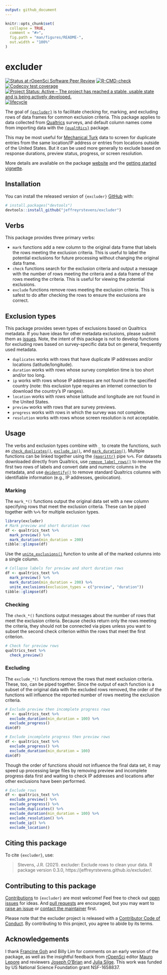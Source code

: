 ```yaml
---
output: github_document
---
```


<!-- README.md is generated from README.Rmd. Please edit that file -->

```r
knitr::opts_chunk$set(
  collapse = TRUE,
  comment = "#>",
  fig.path = "man/figures/README-",
  out.width = "100%"
)
```

# excluder

<!-- badges: start -->
[![Status at rOpenSci Software Peer Review](https://badges.ropensci.org/455_status.svg)](https://github.com/ropensci/software-review/issues/455)
[![R-CMD-check](https://github.com/jeffreyrstevens/excluder/workflows/R-CMD-check/badge.svg)](https://github.com/jeffreyrstevens/excluder/actions)
[![Codecov test coverage](https://codecov.io/gh/jeffreyrstevens/excluder/branch/main/graph/badge.svg)](https://app.codecov.io/gh/jeffreyrstevens/excluder?branch=main)
[![Project Status: Active – The project has reached a stable, usable state and is being actively developed.](https://www.repostatus.org/badges/latest/active.svg)](https://www.repostatus.org/#active)
[![lifecycle](man/figures/lifecycle-stable.svg)](https://lifecycle.r-lib.org/articles/stages.html#stable)
<!-- badges: end -->

The goal of [`{excluder}`](https://jeffreyrstevens.github.io/excluder/) is to facilitate checking for, marking, and excluding rows of data frames for common exclusion criteria. This package applies to data collected from [Qualtrics](https://www.qualtrics.com/) surveys, and default column names come from importing data with the  [`{qualtRics}`](https://docs.ropensci.org/qualtRics/) package. 

This may be most useful for [Mechanical Turk](https://www.mturk.com/) data to screen for duplicate entries from the same location/IP address or entries from locations outside of the United States. But it can be used more generally to exclude based on response durations, preview status, progress, or screen resolution.

More details are available on the package [website](https://jeffreyrstevens.github.io/excluder/) and the [getting started vignette](https://jeffreyrstevens.github.io/excluder/articles/getting_started.html).

## Installation

You can install the released version of `{excluder}`  [GitHub](https://github.com/) with:

``` r
# install.packages("devtools")
devtools::install_github("jeffreyrstevens/excluder")
```

## Verbs
This package provides three primary verbs:

* `mark` functions add a new column to the original data frame that labels the rows meeting the exclusion criteria. This is useful to label the potential exclusions for future processing without changing the original data frame.
* `check` functions search for the exclusion criteria and output a message with the number of rows meeting the criteria and a data frame of the rows meeting the criteria. This is useful for viewing the potential exclusions.
* `exclude` functions remove rows meeting the exclusion criteria. This is safest to do after checking the rows to ensure the exclusions are correct.

## Exclusion types
This package provides seven types of exclusions based on Qualtrics metadata. If you have ideas for other metadata exclusions, please submit them as [issues](https://github.com/jeffreyrstevens/excluder/issues). Note, the intent of this package is not to develop functions for excluding rows based on survey-specific data but on general, frequently used metadata.

* `duplicates` works with rows that have duplicate IP addresses and/or locations (latitude/longitude).
* `duration` works with rows whose survey completion time is too short and/or too long.
* `ip` works with rows whose IP addresses are not found in the specified country (note: this exclusion type requires an internet connection to download the country's IP ranges).
* `location` works with rows whose latitude and longitude are not found in the United States.
* `preview` works with rows that are survey previews.
* `progress` works with rows in which the survey was not complete.
* `resolution` works with rows whose screen resolution is not acceptable.


## Usage

The verbs and exclusion types combine with `_` to create the functions, such as [`check_duplicates()`](https://jeffreyrstevens.github.io/excluder/reference/check_duplicates.html), [`exclude_ip()`](https://jeffreyrstevens.github.io/excluder/reference/exclude_ip.html), and [`mark_duration()`](https://jeffreyrstevens.github.io/excluder/reference/mark_duration.html). Multiple functions can be linked together using the [`{magrittr}`](https://magrittr.tidyverse.org/) pipe `%>%`. For datasets downloaded directly from Qualtrics, use [`remove_label_rows()`](https://jeffreyrstevens.github.io/excluder/reference/remove_label_rows.html) to remove the first two rows of labels and convert date and numeric columns in the metadata, and use [`deidentify()`](https://jeffreyrstevens.github.io/excluder/reference/deidentify.html) to remove standard Qualtrics columns with identifiable information (e.g., IP addresses, geolocation).

### Marking
The `mark_*()` functions output the original data set with a new column specifying rows that meet the exclusion criteria. These can be piped together with `%>%` for multiple exclusion types.

```r
library(excluder)
# Mark preview and short duration rows
df <- qualtrics_text %>%
  mark_preview() %>%
  mark_duration(min_duration = 200)
tibble::glimpse(df)
```

Use the [`unite_exclusions()`](https://jeffreyrstevens.github.io/excluder/reference/unite_exclusions.html) function to unite all of the marked columns into a single column.
```r
# Collapse labels for preview and short duration rows
df <- qualtrics_text %>%
  mark_preview() %>%
  mark_duration(min_duration = 200) %>%
  unite_exclusions(exclusion_types = c("preview", "duration"))
tibble::glimpse(df)
```

### Checking

The `check_*()` functions output messages about the number of rows that meet the exclusion criteria. Because checks return only the rows meeting the criteria, they should not be connected via pipes unless you want to subset the second check criterion within the rows that meet the first criterion.

```r
# Check for preview rows
qualtrics_text %>%
  check_preview()
```

### Excluding
The `exclude_*()` functions remove the rows that meet exclusion criteria. These, too, can be piped together. Since the output of each function is a subset of the original data with the excluded rows removed, the order of the functions will influence the reported number of rows meeting the exclusion criteria.

```r
# Exclude preview then incomplete progress rows
df <- qualtrics_text %>%
  exclude_duration(min_duration = 100) %>%
  exclude_progress()
dim(df)
```
```r
# Exclude incomplete progress then preview rows
df <- qualtrics_text %>%
  exclude_progress() %>%
  exclude_duration(min_duration = 100)
dim(df)
```
Though the order of functions should not influence the final data set, it may speed up processing large files by removing preview and incomplete progress data first and waiting to check IP addresses and locations after other exclusions have been performed.

```r
# Exclude rows
df <- qualtrics_text %>%
  exclude_preview() %>%
  exclude_progress() %>%
  exclude_duplicates() %>%
  exclude_duration(min_duration = 100) %>%
  exclude_resolution() %>%
  exclude_ip() %>%
  exclude_location()
```

## Citing this package

To cite `{excluder}`, use:

> Stevens, J.R. (2021). excluder: Exclude rows to clean your data. R package version 0.3.0, https://jeffreyrstevens.github.io/excluder/.

## Contributing to this package

[Contributions](https://jeffreyrstevens.github.io/excluder/CONTRIBUTING.html) to `{excluder}` are most welcome! Feel free to check out [open issues](https://github.com/jeffreyrstevens/excluder/issues) for ideas. And [pull requests](https://github.com/jeffreyrstevens/excluder/pulls) are encouraged, but you may want to [raise an issue](https://github.com/jeffreyrstevens/excluder/issues/new/choose) or [contact the maintainer](mailto:jeffrey.r.stevens@gmail.com) first.

Please note that the excluder project is released with a [Contributor Code of Conduct](https://jeffreyrstevens.github.io/excluder/CODE_OF_CONDUCT.html). By contributing to this project, you agree to abide by its terms.

## Acknowledgements

I thank [Francine Goh](https://orcid.org/0000-0002-7364-4398) and Billy Lim for comments on an early version of the package, as well as the insightful feedback from [rOpenSci](https://ropensci.org/) editor [Mauro Lepore](https://orcid.org/0000-0002-1986-7988) and reviewers [Joseph O'Brian](https://orcid.org/0000-0001-9851-5077) and [Julia Silge](https://orcid.org/0000-0002-3671-836X). This work was funded by US National Science Foundation grant NSF-1658837.
